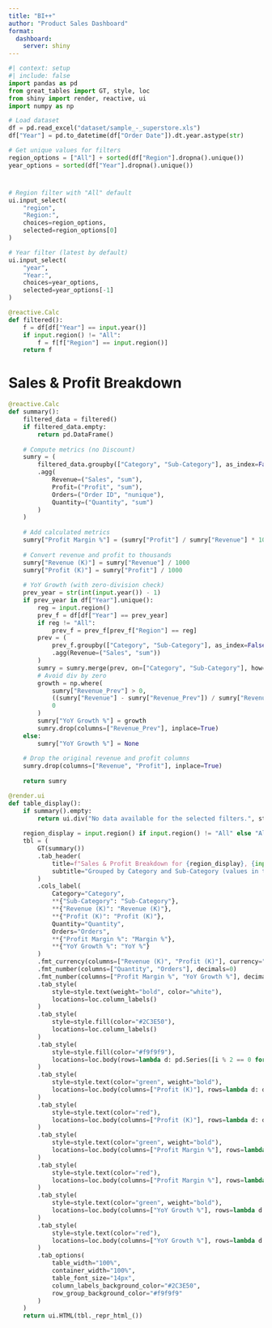 ```yaml
---
title: "BI++"
author: "Product Sales Dashboard"
format: 
  dashboard:
    server: shiny
---
```




```python
#| context: setup
#| include: false
import pandas as pd
from great_tables import GT, style, loc
from shiny import render, reactive, ui
import numpy as np

# Load dataset
df = pd.read_excel("dataset/sample_-_superstore.xls")
df["Year"] = pd.to_datetime(df["Order Date"]).dt.year.astype(str)

# Get unique values for filters
region_options = ["All"] + sorted(df["Region"].dropna().unique())
year_options = sorted(df["Year"].dropna().unique())
```

# {.sidebar}
```python
# Region filter with "All" default
ui.input_select(
    "region", 
    "Region:", 
    choices=region_options, 
    selected=region_options[0]
)

# Year filter (latest by default)
ui.input_select(
    "year", 
    "Year:", 
    choices=year_options, 
    selected=year_options[-1]
)

@reactive.Calc
def filtered():
    f = df[df["Year"] == input.year()]
    if input.region() != "All":
        f = f[f["Region"] == input.region()]
    return f
```

# Sales & Profit Breakdown
```python
@reactive.Calc
def summary():
    filtered_data = filtered()
    if filtered_data.empty:
        return pd.DataFrame()
    
    # Compute metrics (no Discount)
    sumry = (
        filtered_data.groupby(["Category", "Sub-Category"], as_index=False)
        .agg(
            Revenue=("Sales", "sum"),
            Profit=("Profit", "sum"),
            Orders=("Order ID", "nunique"),
            Quantity=("Quantity", "sum")
        )
    )
    
    # Add calculated metrics
    sumry["Profit Margin %"] = (sumry["Profit"] / sumry["Revenue"] * 100).round(1)
    
    # Convert revenue and profit to thousands
    sumry["Revenue (K)"] = sumry["Revenue"] / 1000
    sumry["Profit (K)"] = sumry["Profit"] / 1000
    
    # YoY Growth (with zero-division check)
    prev_year = str(int(input.year()) - 1)
    if prev_year in df["Year"].unique():
        reg = input.region()
        prev_f = df[df["Year"] == prev_year]
        if reg != "All":
            prev_f = prev_f[prev_f["Region"] == reg]
        prev = (
            prev_f.groupby(["Category", "Sub-Category"], as_index=False)
            .agg(Revenue=("Sales", "sum"))
        )
        sumry = sumry.merge(prev, on=["Category", "Sub-Category"], how="left", suffixes=("", "_Prev"))
        # Avoid div by zero
        growth = np.where(
            sumry["Revenue_Prev"] > 0,
            ((sumry["Revenue"] - sumry["Revenue_Prev"]) / sumry["Revenue_Prev"] * 100).round(1),
            0
        )
        sumry["YoY Growth %"] = growth
        sumry.drop(columns=["Revenue_Prev"], inplace=True)
    else:
        sumry["YoY Growth %"] = None
    
    # Drop the original revenue and profit columns
    sumry.drop(columns=["Revenue", "Profit"], inplace=True)
    
    return sumry

@render.ui
def table_display():
    if summary().empty:
        return ui.div("No data available for the selected filters.", style="text-align: center; padding: 20px; font-size: 16px;")
    
    region_display = input.region() if input.region() != "All" else "All Regions"
    tbl = (
        GT(summary())
        .tab_header(
            title=f"Sales & Profit Breakdown for {region_display}, {input.year()}",
            subtitle="Grouped by Category and Sub-Category (values in thousands)"
        )
        .cols_label(
            Category="Category",
            **{"Sub-Category": "Sub-Category"},
            **{"Revenue (K)": "Revenue (K)"},
            **{"Profit (K)": "Profit (K)"},
            Quantity="Quantity",
            Orders="Orders",
            **{"Profit Margin %": "Margin %"},
            **{"YoY Growth %": "YoY %"}
        )
        .fmt_currency(columns=["Revenue (K)", "Profit (K)"], currency="USD", decimals=0)
        .fmt_number(columns=["Quantity", "Orders"], decimals=0)
        .fmt_number(columns=["Profit Margin %", "YoY Growth %"], decimals=1)
        .tab_style(
            style=style.text(weight="bold", color="white"),
            locations=loc.column_labels()
        )
        .tab_style(
            style=style.fill(color="#2C3E50"),
            locations=loc.column_labels()
        )
        .tab_style(
            style=style.fill(color="#f9f9f9"),
            locations=loc.body(rows=lambda d: pd.Series([i % 2 == 0 for i in range(len(d))]))
        )
        .tab_style(
            style=style.text(color="green", weight="bold"),
            locations=loc.body(columns=["Profit (K)"], rows=lambda d: d["Profit (K)"] > 0)
        )
        .tab_style(
            style=style.text(color="red"),
            locations=loc.body(columns=["Profit (K)"], rows=lambda d: d["Profit (K)"] < 0)
        )
        .tab_style(
            style=style.text(color="green", weight="bold"),
            locations=loc.body(columns=["Profit Margin %"], rows=lambda d: d["Profit Margin %"] > 0)
        )
        .tab_style(
            style=style.text(color="red"),
            locations=loc.body(columns=["Profit Margin %"], rows=lambda d: d["Profit Margin %"] < 0)
        )
        .tab_style(
            style=style.text(color="green", weight="bold"),
            locations=loc.body(columns=["YoY Growth %"], rows=lambda d: (d["YoY Growth %"] > 0) & (~d["YoY Growth %"].isna()))
        )
        .tab_style(
            style=style.text(color="red"),
            locations=loc.body(columns=["YoY Growth %"], rows=lambda d: (d["YoY Growth %"] < 0) & (~d["YoY Growth %"].isna()))
        )
        .tab_options(
            table_width="100%",
            container_width="100%",
            table_font_size="14px",
            column_labels_background_color="#2C3E50",
            row_group_background_color="#f9f9f9"
        )
    )
    return ui.HTML(tbl._repr_html_())
```